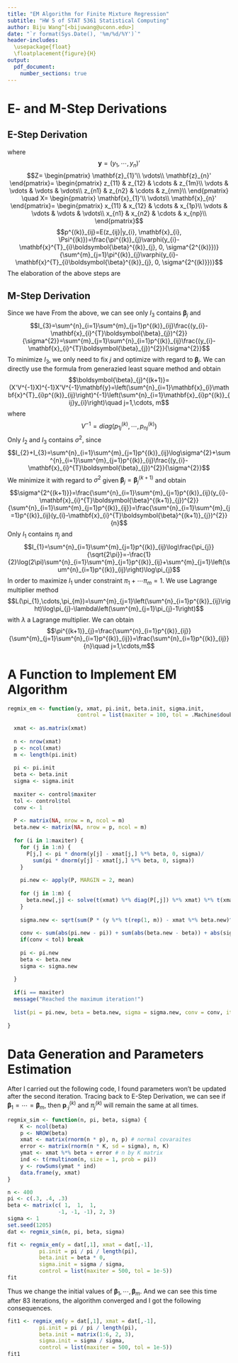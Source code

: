 ```yaml
---
title: "EM Algorithm for Finite Mixture Regression"
subtitle: "HW 5 of STAT 5361 Statistical Computing"
author: Biju Wang^[<bijuwang@uconn.edu>]
date: "`r format(Sys.Date(), '%m/%d/%Y')`"
header-includes: 
  \usepackage{float}
  \floatplacement{figure}{H}
output: 
  pdf_document:
    number_sections: true
---
```


# E- and M-Step Derivations
## E-Step Derivation
\begin{align}
Q(\Psi|\Psi^{(k)}) & =\sum_{Z}\left[p(Z|\mathbf{y}, X, \Psi^{(k)})\log p(\mathbf{y}, Z|X, \Psi)\right]\\
                   & =\sum_{Z}\left[p(Z|\mathbf{y}, X, \Psi^{(k)})\log\prod^{n}_{i=1}p(y_{i}, \mathbf{z}_{i}|\mathbf{x}_{i}, \Psi)\right]\\
                   & =\sum^{n}_{i=1}\sum_{Z}\left[p(Z|\mathbf{y}, X, \Psi^{(k)})\log p(y_{i}, \mathbf{z}_{i}|\mathbf{x}_{i}, \Psi)\right]\\
                   & =\sum^{n}_{i=1}\sum_{\mathbf{z}_{i}}\left[p(\mathbf{z}_{i}|\mathbf{y}, X, \Psi^{(k)})\log p(y_{i}, \mathbf{z}_{i}|\mathbf{x}_{i}, \Psi)\right]\\
                   & =\sum^{n}_{i=1}\sum_{\mathbf{z}_{i}}\left[p(\mathbf{z}_{i}|y_{i}, \mathbf{x}_{i}, \Psi^{(k)})\log p(y_{i}, \mathbf{z}_{i}|\mathbf{x}_{i}, \Psi)\right]\\
                   & =\sum^{n}_{i=1}\sum^{m}_{j=1}\left[p(\mathbf{z}_{i}=(0,\cdots,1,\cdots,0)'|y_{i}, \mathbf{x}_{i}, \Psi^{(k)})\log p(y_{i}, \mathbf{z}_{i}=(0,\cdots,1,\cdots,0)'|\mathbf{x}_{i}, \Psi)\right]\\
                   & =\sum^{n}_{i=1}\sum^{m}_{j=1}\left[p(z_{ij}=1|y_{i}, \mathbf{x}_{i}, \Psi^{(k)})\log p(y_{i}, \mathbf{z}_{i}=(0,\cdots,1,\cdots,0)'|\mathbf{x}_{i}, \Psi)\right]\\
                   & =\sum^{n}_{i=1}\sum^{m}_{j=1}\left[E(z_{ij}|y_{i}, \mathbf{x}_{i}, \Psi^{(k)})\{\log\pi_{j}+\log\varphi(y_{i}-\mathbf{x}^{T}_{i}\boldsymbol{\beta}_{j}, 0, \sigma^{2})\}\right]\\
                   & =\sum^{n}_{i=1}\sum^{m}_{j=1}p^{(k)}_{ij}\{\log\pi_{j}+\log\varphi(y_{i}-\mathbf{x}^{T}_{i}\boldsymbol{\beta}_{j}, 0, \sigma^{2})\}
\end{align}
where
$$\mathbf{y}=(y_{1},\cdots,y_{n})'$$
$$Z=
\begin{pmatrix}
\mathbf{z}_{1}'\\
\vdots\\
\mathbf{z}_{n}'
\end{pmatrix}=
\begin{pmatrix}
z_{11} & z_{12} & \cdots & z_{1m}\\
\vdots & \vdots & \vdots & \vdots\\
z_{n1} & z_{n2} & \cdots & z_{nm}\\
\end{pmatrix}
\quad
X=
\begin{pmatrix}
\mathbf{x}_{1}'\\
\vdots\\
\mathbf{x}_{n}'
\end{pmatrix}=
\begin{pmatrix}
x_{11} & x_{12} & \cdots & x_{1p}\\
\vdots & \vdots & \vdots & \vdots\\
x_{n1} & x_{n2} & \cdots & x_{np}\\
\end{pmatrix}$$
$$p^{(k)}_{ij}=E(z_{ij}|y_{i}, \mathbf{x}_{i}, \Psi^{(k)})=\frac{\pi^{(k)}_{j}\varphi(y_{i}-\mathbf{x}^{T}_{i}\boldsymbol{\beta}^{(k)}_{j}, 0, \sigma^{2^{(k)}})}{\sum^{m}_{j=1}\pi^{(k)}_{j}\varphi(y_{i}-\mathbf{x}^{T}_{i}\boldsymbol{\beta}^{(k)}_{j}, 0, \sigma^{2^{(k)}})}$$
The elaboration of the above steps are
\begin{itemize}
\item Step1$\rightarrow$Step2: Use independence among $(y_{i}, \mathbf{z}_{i})$
\item Step3$\rightarrow$Step4: Marginal density of $\mathbf{z}_{i}$
\item Step4$\rightarrow$Step5: Use the fact $\mathbf{z}_{i}\perp(y_{1},\cdots,y_{i-1},y_{i+1},\cdots,y_{n})|y_{i}$, we can get rid of $(y_{1},\cdots,y_{i-1},y_{i+1},\cdots,y_{n})$
\item Step6$\rightarrow$Step7: Easy to see conditional joint density is equal to condition marginal density
\end{itemize}
## M-Step Derivation
Since we have 
\begin{align*}
Q(\Psi|\Psi^{(k)}) & =\sum^{n}_{i=1}\sum^{m}_{j=1}p^{(k)}_{ij}\{\log\pi_{j}+\log\varphi(y_{i}-\mathbf{x}^{T}_{i}\boldsymbol{\beta}_{j}, 0, \sigma^{2})\}\\
                   & =\sum^{n}_{i=1}\sum^{m}_{j=1}p^{(k)}_{ij}\log\pi_{j}-\sum^{n}_{i=1}\sum^{m}_{j=1}p^{(k)}_{ij}\log\sqrt{2\pi}\sigma-\sum^{n}_{i=1}\sum^{m}_{j=1}p^{(k)}_{ij}\frac{(y_{i}-\mathbf{x}_{i}^{T}\boldsymbol{\beta}_{j})^{2}}{2\sigma^{2}}\\
                   & =\sum^{n}_{i=1}\sum^{m}_{j=1}p^{(k)}_{ij}\log\frac{\pi_{j}}{\sqrt{2\pi}}-\frac{1}{2}\sum^{n}_{i=1}\sum^{m}_{j=1}p^{(k)}_{ij}\log\sigma^{2}-\frac{1}{2}\sum^{n}_{i=1}\sum^{m}_{j=1}p^{(k)}_{ij}\frac{(y_{i}-\mathbf{x}_{i}^{T}\boldsymbol{\beta}_{j})^{2}}{\sigma^{2}}\\
                   & =I_{1}-\frac{1}{2}I_{2}-\frac{1}{2}I_{3}
\end{align*}
From the above, we can see only $I_{3}$ contains $\boldsymbol{\beta}_{j}$ and 
$$I_{3}=\sum^{n}_{i=1}\sum^{m}_{j=1}p^{(k)}_{ij}\frac{(y_{i}-\mathbf{x}_{i}^{T}\boldsymbol{\beta}_{j})^{2}}{\sigma^{2}}=\sum^{m}_{j=1}\sum^{n}_{i=1}p^{(k)}_{ij}\frac{(y_{i}-\mathbf{x}_{i}^{T}\boldsymbol{\beta}_{j})^{2}}{\sigma^{2}}$$
To minimize $I_{3}$, we only need to fix $j$ and optimize with regard to $\boldsymbol{\beta}_{j}$. We can directly use the formula from generazied least square method and obtain 
$$\boldsymbol{\beta}_{j}^{(k+1)}=(X'V^{-1}X)^{-1}X'V^{-1}\mathbf{y}=\left(\sum^{n}_{i=1}\mathbf{x}_{i}\mathbf{x}^{T}_{i}p^{(k)}_{ij}\right)^{-1}\left(\sum^{n}_{i=1}\mathbf{x}_{i}p^{(k)}_{ij}y_{i}\right)\quad j=1,\cdots, m$$
where 
$$V^{-1}=diag(p_{1j}^{(k)},\cdots, p_{nj}^{(k)})$$
Only $I_{2}$ and $I_{3}$ contains $\sigma^{2}$, since
$$I_{2}+I_{3}=\sum^{n}_{i=1}\sum^{m}_{j=1}p^{(k)}_{ij}\log\sigma^{2}+\sum^{n}_{i=1}\sum^{m}_{j=1}p^{(k)}_{ij}\frac{(y_{i}-\mathbf{x}_{i}^{T}\boldsymbol{\beta}_{j})^{2}}{\sigma^{2}}$$
We minimize it with regard to $\sigma^{2}$ given $\boldsymbol{\beta}_{j}=\boldsymbol{\beta}^{(k+1)}_{j}$ and obtain
$$\sigma^{2^{(k+1)}}=\frac{\sum^{n}_{i=1}\sum^{m}_{j=1}p^{(k)}_{ij}(y_{i}-\mathbf{x}_{i}^{T}\boldsymbol{\beta}^{(k+1)}_{j})^{2}}{\sum^{n}_{i=1}\sum^{m}_{j=1}p^{(k)}_{ij}}=\frac{\sum^{n}_{i=1}\sum^{m}_{j=1}p^{(k)}_{ij}(y_{i}-\mathbf{x}_{i}^{T}\boldsymbol{\beta}^{(k+1)}_{j})^{2}}{n}$$
Only $I_{1}$ contains $\pi_{j}$ and
$$I_{1}=\sum^{n}_{i=1}\sum^{m}_{j=1}p^{(k)}_{ij}\log\frac{\pi_{j}}{\sqrt{2\pi}}=-\frac{1}{2}\log(2\pi)\sum^{n}_{i=1}\sum^{m}_{j=1}p^{(k)}_{ij}+\sum^{m}_{j=1}\left(\sum^{n}_{i=1}p^{(k)}_{ij}\right)\log\pi_{j}$$
In order to maximize $I_{1}$ under constraint $\pi_{1}+\cdots\pi_{m}=1$. We use Lagrange multiplier method
$$L(\pi_{1},\cdots,\pi_{m})=\sum^{m}_{j=1}\left(\sum^{n}_{i=1}p^{(k)}_{ij}\right)\log\pi_{j}-\lambda\left(\sum^{m}_{j=1}\pi_{j}-1\right)$$
with $\lambda$ a Lagrange multiplier. We can obtain
$$\pi^{(k+1)}_{j}=\frac{\sum^{n}_{i=1}p^{(k)}_{ij}}{\sum^{m}_{j=1}\sum^{n}_{i=1}p^{(k)}_{ij}}=\frac{\sum^{n}_{i=1}p^{(k)}_{ij}}{n}\quad j=1,\cdots,m$$

# A Function to Implement EM Algorithm

```r
regmix_em <- function(y, xmat, pi.init, beta.init, sigma.init, 
                      control = list(maxiter = 100, tol = .Machine$double.eps^0.2)){
  
  xmat <- as.matrix(xmat)
  
  n <- nrow(xmat)
  p <- ncol(xmat)
  m <- length(pi.init)
  
  pi <- pi.init
  beta <- beta.init
  sigma <- sigma.init
  
  maxiter <- control$maxiter
  tol <- control$tol
  conv <- 1
  
  P <- matrix(NA, nrow = n, ncol = m)
  beta.new <- matrix(NA, nrow = p, ncol = m)
  
  for (i in 1:maxiter) {
    for (j in 1:n) {
      P[j,] <- pi * dnorm(y[j] - xmat[j,] %*% beta, 0, sigma)/
        sum(pi * dnorm(y[j] - xmat[j,] %*% beta, 0, sigma))
    }
    
    pi.new <- apply(P, MARGIN = 2, mean)
    
    for (j in 1:m) {
      beta.new[,j] <- solve(t(xmat) %*% diag(P[,j]) %*% xmat) %*% t(xmat) %*% diag(P[,j]) %*% y
    }
    
    sigma.new <- sqrt(sum(P * (y %*% t(rep(1, m)) - xmat %*% beta.new)^2)/n)
    
    conv <- sum(abs(pi.new - pi)) + sum(abs(beta.new - beta)) + abs(sigma.new - sigma)
    if(conv < tol) break
    
    pi <- pi.new
    beta <- beta.new
    sigma <- sigma.new
    
  }
  
  if(i == maxiter)
  message("Reached the maximum iteration!")
  
  list(pi = pi.new, beta = beta.new, sigma = sigma.new, conv = conv, iter = i)
  
}
```

# Data Generation and Parameters Estimation
After I carried out the following code, I found parameters won't be updated after the second iteration. Tracing back to E-Step Derivation, we can see if $\boldsymbol{\beta}_{1}=\cdots=\boldsymbol{\beta}_{m}$, then $\mathbf{p}^{(k)}_{\cdot j}$ and $\pi^{(k)}_{j}$ will remain the same at all times.
```r
regmix_sim <- function(n, pi, beta, sigma) {
    K <- ncol(beta)
    p <- NROW(beta)
    xmat <- matrix(rnorm(n * p), n, p) # normal covaraites
    error <- matrix(rnorm(n * K, sd = sigma), n, K)
    ymat <- xmat %*% beta + error # n by K matrix
    ind <- t(rmultinom(n, size = 1, prob = pi))
    y <- rowSums(ymat * ind)
    data.frame(y, xmat)
}

n <- 400
pi <- c(.3, .4, .3)
beta <- matrix(c( 1,  1,  1, 
                -1, -1, -1), 2, 3)
sigma <- 1
set.seed(1205)
dat <- regmix_sim(n, pi, beta, sigma)

fit <- regmix_em(y = dat[,1], xmat = dat[,-1],
          pi.init = pi / pi / length(pi),
          beta.init = beta * 0,
          sigma.init = sigma / sigma,
          control = list(maxiter = 500, tol = 1e-5))
fit
```
Thus we change the initial values of $\boldsymbol{\beta}_{1},\cdots,\boldsymbol{\beta}_{m}$. And we can see this time after $83$ iterations, the algorithm converged and I got the following consequences.
```r
fit1 <- regmix_em(y = dat[,1], xmat = dat[,-1],
          pi.init = pi / pi / length(pi),
          beta.init = matrix(1:6, 2, 3),
          sigma.init = sigma / sigma,
          control = list(maxiter = 500, tol = 1e-5))
fit1
```



